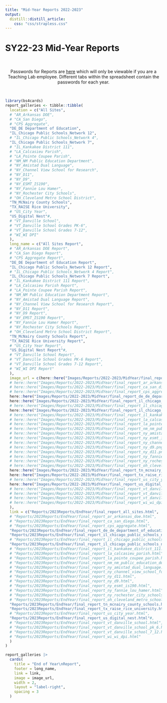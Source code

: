 ```yaml
---
title: "Mid-Year Reports 2022-2023"
output: 
  distill::distill_article:
    css: "css/strapless.css"
---
```


# SY22-23 Mid-Year Reports

<br>

<center> Passwords for Reports are <a href="https://docs.google.com/spreadsheets/d/1p2v3f0DKqOoxLA5P6odgZWfPfJcjpFsM0FFKKkM8_fg/" target="_blank">here</a> which will only be viewable if you are a Teaching Lab employee. Different tabs within the spreadsheet contain the passwords for each year. </center>

<br>

```r
library(bs4cards)
report_galleries <- tibble::tibble(
  location = c("All Sites",
  # "AR_Arkansas DOE",
  # "CA_San Diego",
  # "CPS Aggregate",
  "DE_DE Department of Education",
  "IL_Chicago Public Schools_Network 12",
  # "IL_Chicago Public Schools_Network 4",
  "IL_Chicago Public Schools_Network 7",
  # "IL_Kankakee District 111",
  # "LA_Calcasieu Parish",
  # "LA_Pointe Coupee Parish",
  # "NM_NM Public Education Department",
  # "NY_Amistad Dual Language",
  # "NY_Channel View School for Research",
  # "NY_D11",
  # "NY_D9",
  # "NY_ESMT_IS190",
  # "NY_Fannie Lou Hamer",
  # "NY_Rochester City Schools",
  # "OH_Cleveland Metro School District",
  "TN_McNairy County Schools",
  "TX_RAISE Rice University",
  # "US_City Year",
  "US_Digital Nest"#,
  # "VT_Danville School",
  # "VT_Danville School Grades PK-6",
  # "VT_Danville School Grades 7-12",
  # "WI_WI DPI"
  ),
  long_name = c("All Sites Report",
  # "AR_Arkansas DOE Report",
  # "CA_San Diego Report",
  # "CPS Aggregate Report",
  "DE_DE Department of Education Report",
  "IL_Chicago Public Schools_Network 12 Report",
  # "IL_Chicago Public Schools_Network 4 Report",
  "IL_Chicago Public Schools_Network 7 Report",
  # "IL_Kankakee District 111 Report",
  # "LA_Calcasieu Parish Report",
  # "LA_Pointe Coupee Parish Report",
  # "NM_NM Public Education Department Report",
  # "NY_Amistad Dual Language Report",
  # "NY_Channel View School for Research Report",
  # "NY_D11 Report",
  # "NY_D9 Report",
  # "NY_EMST_IS190 Report",
  # "NY_Fannie Lou Hamer Report",
  # "NY_Rochester City Schools Report",
  # "OH_Cleveland Metro School District Report",
  "TN_McNairy County Schools Report",
  "TX_RAISE Rice University Report",
  # "US_City Year Report",
  "US_Digital Nest Report"#,
  # "VT_Danville School Report",
  # "VT_Danville School Grades PK-6 Report",
  # "VT_Danville School Grades 7-12 Report",
  # "WI_WI DPI Report"
  ),
  image_url = c(here::here("Images/Reports/2022-2023/MidYear/final_report_all_sites.png"),
  # here::here("Images/Reports/2022-2023/MidYear/final_report_ar_arkansas_doe.png"),
  # here::here("Images/Reports/2022-2023/MidYear/final_report_ca_san_diego.png"),
  # here::here("Images/Reports/2022-2023/MidYear/final_report_cps_aggregate.png"),
  here::here("Images/Reports/2022-2023/MidYear/final_report_de_de_department_of_education.png"),
  here::here("Images/Reports/2022-2023/MidYear/final_report_il_chicago_public_schools_network_12.png"),
  # here::here("Images/Reports/2022-2023/MidYear/final_report_il_chicago_public_schools_network_4.png"),
  here::here("Images/Reports/2022-2023/MidYear/final_report_il_chicago_public_schools_network_7.png"),
  # here::here("Images/Reports/2022-2023/MidYear/final_report_il_kankakee_district_111.png"),
  # here::here("Images/Reports/2022-2023/MidYear/final_report_la_calcasieu_parish.png"),
  # here::here("Images/Reports/2022-2023/MidYear/final_report_la_pointe_coupee_parish.png"),
  # here::here("Images/Reports/2022-2023/MidYear/final_report_nm_nm_public_education_department.png"),
  # here::here("Images/Reports/2022-2023/MidYear/final_report_ny_amistad_dual_language.png"),
  # here::here("Images/Reports/2022-2023/MidYear/final_report_ny_esmt_is190.png"),
  # here::here("Images/Reports/2022-2023/MidYear/final_report_ny_channel_view_school_for_research.png"),
  # here::here("Images/Reports/2022-2023/MidYear/final_report_ny_d9.png"),
  # here::here("Images/Reports/2022-2023/MidYear/final_report_ny_d11.png"),
  # here::here("Images/Reports/2022-2023/MidYear/final_report_ny_fannie_lou_hamer.png"),
  # here::here("Images/Reports/2022-2023/MidYear/final_report_ny_rochester_city_schools.png"),
  # here::here("Images/Reports/2022-2023/MidYear/final_report_oh_cleveland_metro_school_district.png"),
  here::here("Images/Reports/2022-2023/MidYear/final_report_tn_mcnairy_county_schools.png"),
  here::here("Images/Reports/2022-2023/MidYear/final_report_tx_raise_rice_university.png"),
  # here::here("Images/Reports/2022-2023/MidYear/final_report_us_city_year.png"),
  here::here("Images/Reports/2022-2023/MidYear/final_report_us_digital_nest.png")#,
  # here::here("Images/Reports/2022-2023/MidYear/final_report_vt_danville_school.png"),
  # here::here("Images/Reports/2022-2023/MidYear/final_report_vt_danville_school.png"),
  # here::here("Images/Reports/2022-2023/MidYear/final_report_vt_danville_school.png"),
  # here::here("Images/Reports/2022-2023/MidYear/final_report_wi_wi_dpi.png")
  ),
  link = c("Reports/2023Reports/EndYear/final_report_all_sites.html",
  # "Reports/2023Reports/EndYear/final_report_ar_arkansas_doe.html",
  # "Reports/2023Reports/EndYear/final_report_ca_san_diego.html",
  # "Reports/2023Reports/EndYear/final_report_cps_aggregate.html",
  "Reports/2023Reports/EndYear/final_report_de_de_department_of_education.html",
  "Reports/2023Reports/EndYear/final_report_il_chicago_public_schools_network_12.html",
  # "Reports/2023Reports/EndYear/final_report_il_chicago_public_schools_network_4.html",
  "Reports/2023Reports/EndYear/final_report_il_chicago_public_schools_network_7.html",
  # "Reports/2023Reports/EndYear/final_report_il_kankakee_district_111.html",
  # "Reports/2023Reports/EndYear/final_report_la_calcasieu_parish.html",
  # "Reports/2023Reports/EndYear/final_report_la_pointe_coupee_parish.html",
  # "Reports/2023Reports/EndYear/final_report_nm_nm_public_education_department.html",
  # "Reports/2023Reports/EndYear/final_report_ny_amistad_dual_language.html",
  # "Reports/2023Reports/EndYear/final_report_ny_channel_view_school_for_research.html",
  # "Reports/2023Reports/EndYear/final_report_ny_d11.html",
  # "Reports/2023Reports/EndYear/final_report_ny_d9.html",
  # "Reports/2023Reports/EndYear/final_report_ny_esmt_is190.html",
  # "Reports/2023Reports/EndYear/final_report_ny_fannie_lou_hamer.html",
  # "Reports/2023Reports/EndYear/final_report_ny_rochester_city_schools.html",
  # "Reports/2023Reports/EndYear/final_report_oh_cleveland_metro_school_district.html",
  "Reports/2023Reports/EndYear/final_report_tn_mcnairy_county_schools.html",
  "Reports/2023Reports/EndYear/final_report_tx_raise_rice_university.html",
  # "Reports/2023Reports/EndYear/final_report_us_city_year.html",
  "Reports/2023Reports/EndYear/final_report_us_digital_nest.html"#,
  # "Reports/2023Reports/EndYear/final_report_vt_danville_school.html",
  # "Reports/2023Reports/EndYear/final_report_vt_danville_school_pk_6.html",
  # "Reports/2023Reports/EndYear/final_report_vt_danville_school_7_12.html",
  # "Reports/2023Reports/EndYear/final_report_wi_wi_dpi.html"
  )
)

report_galleries |>
  cards(
    title = "End of Year\nReport",
    footer = long_name,
    link = link,
    image = image_url,
    width = 2,
    layout = "label-right",
    spacing = 3
  )
```
